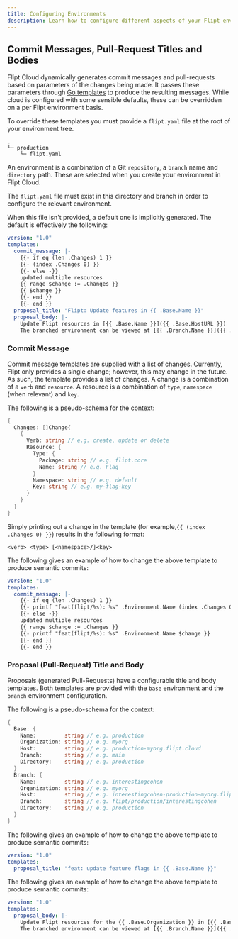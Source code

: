 ```yaml
---
title: Configuring Environments
description: Learn how to configure different aspects of your Flipt environments
---
```


## Commit Messages, Pull-Request Titles and Bodies

Flipt Cloud dynamically generates commit messages and pull-requests based on parameters of the changes being made.
It passes these parameters through [Go templates](https://pkg.go.dev/text/template) to produce the resulting messages.
While cloud is configured with some sensible defaults, these can be overridden on a per Flipt environment basis.

To override these templates you must provide a `flipt.yaml` file at the root of your environment tree.

```console
.
└─ production
    └─ flipt.yaml
```

<Info>

An environment is a combination of a Git `repository`, a `branch` name and
`directory` path. These are selected when you create your environment in Flipt
Cloud.

The `flipt.yaml` file must exist in this directory and branch in order
to configure the relevant environment.

</Info>

When this file isn't provided, a default one is implicitly generated. The default is effectively the following:

```yaml
version: "1.0"
templates:
  commit_message: |-
    {{- if eq (len .Changes) 1 }}
    {{- (index .Changes 0) }}
    {{- else -}}
    updated multiple resources
    {{ range $change := .Changes }}
    {{ $change }}
    {{- end }}
    {{- end }}
  proposal_title: "Flipt: Update features in {{ .Base.Name }}"
  proposal_body: |-
    Update Flipt resources in [{{ .Base.Name }}]({{ .Base.HostURL }})
    The branched environment can be viewed at [{{ .Branch.Name }}]({{ .Branch.HostURL }})
```

### Commit Message

Commit message templates are supplied with a list of changes.
Currently, Flipt only provides a single change; however, this may change in the future. As such, the template provides a list of changes.
A change is a combination of a `verb` and `resource`.
A resource is a combination of `type`, `namespace` (when relevant) and `key`.

The following is a pseudo-schema for the context:

```go
{
  Changes: []Change{
    {
      Verb: string // e.g. create, update or delete
      Resource: {
        Type: {
          Package: string // e.g. flipt.core
          Name: string // e.g. Flag
        }
        Namespace: string // e.g. default
        Key: string // e.g. my-flag-key
      }
    }
  }
}
```

Simply printing out a change in the template (for example,`{{ (index .Changes 0) }}`) results in the following format:

```
<verb> <type> [<namespace>/]<key>
```

<Accordion title="Example: Semantic Commit Messages">
The following gives an example of how to change the above template to produce semantic commits:

```yaml
version: "1.0"
templates:
  commit_message: |-
    {{- if eq (len .Changes) 1 }}
    {{- printf "feat(flipt/%s): %s" .Environment.Name (index .Changes 0) }}
    {{- else -}}
    updated multiple resources
    {{ range $change := .Changes }}
    {{- printf "feat(flipt/%s): %s" .Environment.Name $change }}
    {{- end }}
    {{- end }}
```

</Accordion>

### Proposal (Pull-Request) Title and Body

Proposals (generated Pull-Requests) have a configurable title and body templates.
Both templates are provided with the `base` environment and the `branch` environment configuration.

The following is a pseudo-schema for the context:

```go
{
  Base: {
    Name:         string // e.g. production
    Organization: string // e.g. myorg
    Host:         string // e.g. production-myorg.flipt.cloud
    Branch:       string // e.g. main
    Directory:    string // e.g. production
  }
  Branch: {
    Name:         string // e.g. interestingcohen
    Organization: string // e.g. myorg
    Host:         string // e.g. interestingcohen-production-myorg.flipt.cloud
    Branch:       string // e.g. flipt/production/interestingcohen
    Directory:    string // e.g. production
  }
}
```

<AccordionGroup>
<Accordion title="Example: Title in Semantic Commit Message Style">
The following gives an example of how to change the above template to produce semantic commits:

```yaml
version: "1.0"
templates:
  proposal_title: "feat: update feature flags in {{ .Base.Name }}"
```

</Accordion>
<Accordion title="Example: Body With Organization">
The following gives an example of how to change the above template to produce semantic commits:

```yaml
version: "1.0"
templates:
  proposal_body: |-
    Update Flipt resources for the {{ .Base.Organization }} in [{{ .Base.Name }}]({{ .Base.HostURL }}).
    The branched environment can be viewed at [{{ .Branch.Name }}]({{ .Branch.HostURL }}).
```

</Accordion>
</AccordionGroup>